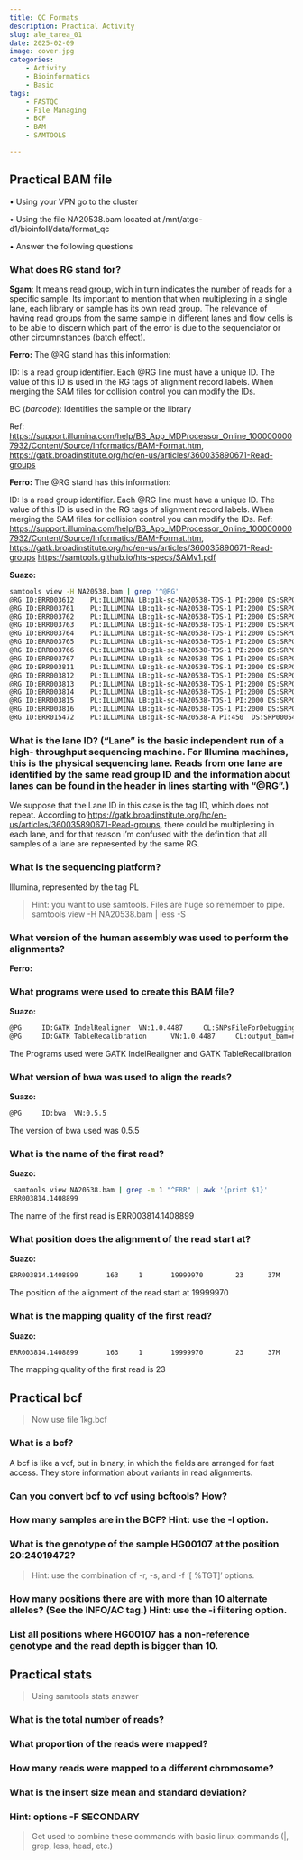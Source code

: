 ```yaml
---
title: QC Formats
description: Practical Activity
slug: ale_tarea_01
date: 2025-02-09 
image: cover.jpg
categories:
    - Activity
    - Bioinformatics
    - Basic
tags:
    - FASTQC
    - File Managing
    - BCF
    - BAM
    - SAMTOOLS

---
```


## Practical BAM file

•  Using your VPN go to the cluster

• Using the file NA20538.bam located at /mnt/atgc-d1/bioinfoII/data/format_qc

• Answer the following questions

### What does RG stand for?

**Sgam**: It means read group, wich in turn indicates the number of reads for a specific sample. Its important to mention that when multiplexing in a single lane, each library or sample has its own read group. The relevance of having read groups from the same sample in different lanes and flow cells is to be able to discern which part of the error is due to the sequenciator or other circumnstances (batch effect).

**Ferro:** 
The @RG stand has this information: 

ID: Is a read group identifier. Each @RG line must have a unique ID.
The value of this ID is used in the RG tags of alignment record labels.
When merging the SAM files for collision control you can modify the IDs.

BC (*barcode*): Identifies the sample or the library 

Ref: <https://support.illumina.com/help/BS_App_MDProcessor_Online_1000000007932/Content/Source/Informatics/BAM-Format.htm>, <https://gatk.broadinstitute.org/hc/en-us/articles/360035890671-Read-groups>

**Ferro:** 
The @RG stand has this information: 

ID: Is a read group identifier. Each @RG line must have a unique ID.
The value of this ID is used in the RG tags of alignment record labels.
When merging the SAM files for collision control you can modify the IDs.
Ref: <https://support.illumina.com/help/BS_App_MDProcessor_Online_1000000007932/Content/Source/Informatics/BAM-Format.htm>, <https://gatk.broadinstitute.org/hc/en-us/articles/360035890671-Read-groups>
<https://samtools.github.io/hts-specs/SAMv1.pdf>

**Suazo:** 

```bash
samtools view -H NA20538.bam | grep '^@RG'
@RG	ID:ERR003612	PL:ILLUMINA	LB:g1k-sc-NA20538-TOS-1	PI:2000	DS:SRP000540	SM:NA20538	CN:SC
@RG	ID:ERR003761	PL:ILLUMINA	LB:g1k-sc-NA20538-TOS-1	PI:2000	DS:SRP000540	SM:NA20538	CN:SC
@RG	ID:ERR003762	PL:ILLUMINA	LB:g1k-sc-NA20538-TOS-1	PI:2000	DS:SRP000540	SM:NA20538	CN:SC
@RG	ID:ERR003763	PL:ILLUMINA	LB:g1k-sc-NA20538-TOS-1	PI:2000	DS:SRP000540	SM:NA20538	CN:SC
@RG	ID:ERR003764	PL:ILLUMINA	LB:g1k-sc-NA20538-TOS-1	PI:2000	DS:SRP000540	SM:NA20538	CN:SC
@RG	ID:ERR003765	PL:ILLUMINA	LB:g1k-sc-NA20538-TOS-1	PI:2000	DS:SRP000540	SM:NA20538	CN:SC
@RG	ID:ERR003766	PL:ILLUMINA	LB:g1k-sc-NA20538-TOS-1	PI:2000	DS:SRP000540	SM:NA20538	CN:SC
@RG	ID:ERR003767	PL:ILLUMINA	LB:g1k-sc-NA20538-TOS-1	PI:2000	DS:SRP000540	SM:NA20538	CN:SC
@RG	ID:ERR003811	PL:ILLUMINA	LB:g1k-sc-NA20538-TOS-1	PI:2000	DS:SRP000540	SM:NA20538	CN:SC
@RG	ID:ERR003812	PL:ILLUMINA	LB:g1k-sc-NA20538-TOS-1	PI:2000	DS:SRP000540	SM:NA20538	CN:SC
@RG	ID:ERR003813	PL:ILLUMINA	LB:g1k-sc-NA20538-TOS-1	PI:2000	DS:SRP000540	SM:NA20538	CN:SC
@RG	ID:ERR003814	PL:ILLUMINA	LB:g1k-sc-NA20538-TOS-1	PI:2000	DS:SRP000540	SM:NA20538	CN:SC
@RG	ID:ERR003815	PL:ILLUMINA	LB:g1k-sc-NA20538-TOS-1	PI:2000	DS:SRP000540	SM:NA20538	CN:SC
@RG	ID:ERR003816	PL:ILLUMINA	LB:g1k-sc-NA20538-TOS-1	PI:2000	DS:SRP000540	SM:NA20538	CN:SC
@RG	ID:ERR015472	PL:ILLUMINA	LB:g1k-sc-NA20538-A	PI:450	DS:SRP000540	SM:NA20538	CN:SC

```

### What is the lane ID? ("Lane” is the basic independent run of a high- throughput sequencing machine. For Illumina machines, this is the physical sequencing lane. Reads from one lane are identified by the same read group ID and the information about lanes can be found in the header in lines starting with "@RG".)

We suppose that the Lane ID in this case is the tag ID, which does not repeat.  According to <https://gatk.broadinstitute.org/hc/en-us/articles/360035890671-Read-groups>, there could be multiplexing in each lane, and for that reason i'm confused with the definition that all samples of a lane are represented by the same RG.

### What is the sequencing platform?

Illumina, represented by the tag PL

> Hint: you want to use samtools. Files are huge so remember to pipe.
samtools view -H NA20538.bam | less -S

### What version of the human assembly was used to perform the alignments?

**Ferro:** 

### What programs were used to create this BAM file?

**Suazo:** 

```bash
@PG     ID:GATK IndelRealigner  VN:1.0.4487     CL:SNPsFileForDebugging=null targetIntervals=/lustre/scratch105/projects/g1k/ref/broad_rec...
@PG     ID:GATK TableRecalibration      VN:1.0.4487     CL:output_bam=null window_size_nqs=5 force_read_group=null smoothing=1 default_pla...

```

The Programs used were GATK IndelRealigner and GATK TableRecalibration

### What version of bwa was used to align the reads?

**Suazo:**

```bash
@PG     ID:bwa  VN:0.5.5
```

The version of bwa used was 0.5.5

### What is the name of the first read?

**Suazo:**

```bash
 samtools view NA20538.bam | grep -m 1 "^ERR" | awk '{print $1}'
ERR003814.1408899
```

The name of the first read is ERR003814.1408899 

### What position does the alignment of the read start at?

**Suazo:**

```bash
ERR003814.1408899       163     1       19999970        23      37M     =       20000147        213     GGTGGGTGGATCACCTGAGATCGGGAGTTTGAGA
```

The position of the alignment of the read start at 19999970


### What is the mapping quality of the first read?

**Suazo:**
```bash
ERR003814.1408899       163     1       19999970        23      37M     =       20000147        213     GGTGGGTGGATCACCTGAGATCGGGAGTTTGAGA
```

The mapping quality of the first read is 23

## Practical bcf
> Now use file 1kg.bcf

### What is a bcf?
A bcf is like a vcf, but in binary, in which the fields are arranged for fast access. They store information about variants in read alignments.

### Can you convert bcf to vcf using bcftools? How?

### How many samples are in the BCF? Hint: use the -l option.

### What is the genotype of the sample HG00107 at the position 20:24019472? 
>Hint: use the combination of -r, -s, and -f '[ %TGT]\n' options.

### How many positions there are with more than 10 alternate alleles? (See the INFO/AC tag.) Hint: use the -i filtering option.

### List all positions where HG00107 has a non-reference genotype and the read depth is bigger than 10.

## Practical stats

> Using samtools stats answer

### What is the total number of reads?
 
### What proportion of the reads were mapped?

### How many reads were mapped to a different chromosome?

### What is the insert size mean and standard deviation?

### Hint: options -F SECONDARY

> Get used to combine these commands with basic linux commands (|, grep, less, head, etc.)
